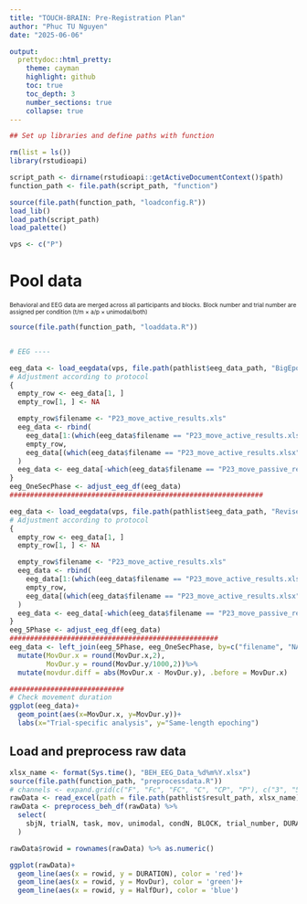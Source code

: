 ```yaml
---
title: "TOUCH-BRAIN: Pre-Registration Plan"
author: "Phuc TU Nguyen"
date: "2025-06-06"

output:
  prettydoc::html_pretty:
    theme: cayman
    highlight: github
    toc: true
    toc_depth: 3
    number_sections: true
    collapse: true
---
```


```r
## Set up libraries and define paths with function

rm(list = ls())
library(rstudioapi)

script_path <- dirname(rstudioapi::getActiveDocumentContext()$path)
function_path <- file.path(script_path, "function")

source(file.path(function_path, "loadconfig.R"))
load_lib()
load_path(script_path)
load_palette()

vps <- c("P")
```


# Pool data {.hidden .unlisted}
<font size="1"> Behavioral and EEG data are merged across all participants and blocks. Block number and trial number are assigned per condition (t/m &times; a/p &times; unimodal/both) </font>

```r
source(file.path(function_path, "loaddata.R"))


# EEG ----

eeg_data <- load_eegdata(vps, file.path(pathlist$eeg_data_path, "BigEpoch_OneSecPhase"))
# Adjustment according to protocol
{
  empty_row <- eeg_data[1, ]
  empty_row[1, ] <- NA

  empty_row$filename <- "P23_move_active_results.xls"
  eeg_data <- rbind(
    eeg_data[1:(which(eeg_data$filename == "P23_move_active_results.xlsx")[36]), ],
    empty_row,
    eeg_data[(which(eeg_data$filename == "P23_move_active_results.xlsx")[37]):nrow(eeg_data), ]
  )
  eeg_data <- eeg_data[-which(eeg_data$filename == "P23_move_passive_results.xlsx")[51], ]
}
eeg_OneSecPhase <- adjust_eeg_df(eeg_data)
##############################################################

eeg_data <- load_eegdata(vps, file.path(pathlist$eeg_data_path, "Revise_5Phase")) 
# Adjustment according to protocol
{
  empty_row <- eeg_data[1, ]
  empty_row[1, ] <- NA

  empty_row$filename <- "P23_move_active_results.xls"
  eeg_data <- rbind(
    eeg_data[1:(which(eeg_data$filename == "P23_move_active_results.xlsx")[36]), ],
    empty_row,
    eeg_data[(which(eeg_data$filename == "P23_move_active_results.xlsx")[37]):nrow(eeg_data), ]
  )
  eeg_data <- eeg_data[-which(eeg_data$filename == "P23_move_passive_results.xlsx")[51], ]
}
eeg_5Phase <- adjust_eeg_df(eeg_data)
###################################################
eeg_data <- left_join(eeg_5Phase, eeg_OneSecPhase, by=c("filename", "NAME", "QUESTION", "ACTIVE", "unimodal", "trial_number")) %>%
  mutate(MovDur.x = round(MovDur.x,2),
         MovDur.y = round(MovDur.y/1000,2))%>%
  mutate(movdur.diff = abs(MovDur.x - MovDur.y), .before = MovDur.x)

############################
# Check movement duration
ggplot(eeg_data)+
  geom_point(aes(x=MovDur.x, y=MovDur.y))+
  labs(x="Trial-specific analysis", y="Same-length epoching")

```


## Load and preprocess raw data 
```r
xlsx_name <- format(Sys.time(), "BEH_EEG_Data_%d%m%Y.xlsx")
source(file.path(function_path, "preprocessdata.R"))
# channels <- expand.grid(c("F", "Fc", "FC", "C", "CP", "P"), c("3", "5", "z", "4", "6"))
rawData <- read_excel(path = file.path(pathlist$result_path, xlsx_name))
rawData <- preprocess_beh_df(rawData) %>%
  select(
    sbjN, trialN, task, mov, unimodal, condN, BLOCK, trial_number, DURATION, MovDur, HalfDur,
  )

rawData$rowid = rownames(rawData) %>% as.numeric()

ggplot(rawData)+
  geom_line(aes(x = rowid, y = DURATION), color = 'red')+
  geom_line(aes(x = rowid, y = MovDur), color = 'green')+
  geom_line(aes(x = rowid, y = HalfDur), color = 'blue')


```

